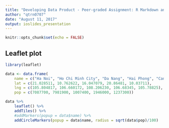 ```yaml
---
title: "Developing Data Product - Peer-graded Assignment: R Markdown and Leaflet"
author: "qtrn0707"
date: "August 11, 2017"
output: ioslides_presentation
---
```


```r
knitr::opts_chunk$set(echo = FALSE)
```

## Leaflet plot
```r
library(leaflet)

data <- data.frame(
    name = c("Ha Noi", "Ho Chi Minh City", "Da Nang", "Hai Phong", "Can Tho"),
    lat = c(21.028511, 10.762622, 16.047079, 20.86481, 10.03711),
    lng = c(105.804817, 106.660172, 108.206230, 106.68345, 105.78825),
    pop = c(7087700, 7981900, 1007400, 1946000, 1237300))

data %>%
    leaflet() %>%
    addTiles() %>%
    #addMarkers(popup = data$name) %>%
    addCircleMarkers(popup = data$name, radius = sqrt(data$pop)/100)
```